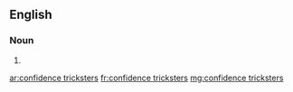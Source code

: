 ==English==

===Noun===
{{head|en|plural|head=[[confidence]] [[tricksters]]}}

# {{plural of|confidence trickster|lang=en|nocat=1}}

[[ar:confidence tricksters]]
[[fr:confidence tricksters]]
[[mg:confidence tricksters]]